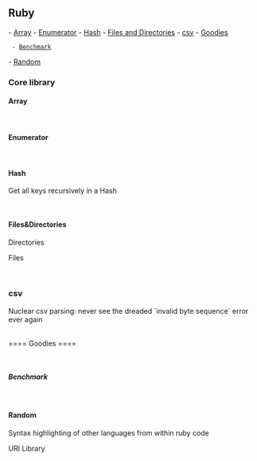 == Ruby ==
- [[#Array|Array]]
- [[#Enumerator|Enumerator]]
- [[#Hash|Hash]]
- [[#Files&Directories|Files and Directories]]
- [[#csv|csv]]
- [[#Goodies|Goodies]]
  - [[#Benchmark|Benchmark]]
- [[#Random|Random]]
<br/>

=== Core library ===

==== Array ====
{{{class="ruby"
# reject elements. Returns the array without the rejected elements.
  ["", "1", "2"].reject(&:empty?)

# Select elements. Returns an array.
  [10, 2, 1].select { |value| value >= 1 }

# Check elements against a condition. Returns a boolean.
  [132, 12, 0.5].any? { |value| value > 1 }

# Select a random element
  %w(one two three).sample

# Sort hashes
  [{ age: 12, name: "John" }, { age: 21, name: "Betty" }].sort_by { |value_hash| value_hash[:age] }
  
# Count the number of occurences
  %w(one two three one one).count("one") # > 3

# Split in smaller arrays. Returns an enumerator
%w(one two three four five six).each_slice(2)
# > [["one", "two"], ["three", "four"], ["five", "six"]] 
}}}

<br/>

==== Enumerator ====
{{{class="ruby"
(1..4).each_with_object([]) { |item, ob| ob << item * 10 }
=> [10, 20, 30, 40]

> (1..4).each_with_object({}) { |i, ob| ob[i] = i * 10 }
=> {1=>10, 2=>20, 3=>30, 4=>40}
}}}

<br />

==== Hash ====
Get all keys recursively in a Hash

{{{class="ruby"
def get_all_keys(ha)
  ha.each_with_object([]) do |(key, value), keys|
    keys << key
    keys.concat(get_all_keys(value)) if value.is_a? Hash
  end
end
}}}

<br />

==== Files&Directories ====

Directories

{{{class="ruby"
Dir.pwd                             # Current directory
Dir.chdir "take_me_home/directory/" # Change directory
Dir.glob("*")                       # Array of files' name in pwd
Dir.glob('dir_name/**/*.{avi,m4a}') # Every avi and m4a files, including in sub-directories
Dir["/target_directory/*"]          # Array of files' path + name
}}}


Files

{{{class="ruby"
File.basename("my_code.rb")
}}}

<br/>

=== csv ===

Nuclear csv parsing: never see the dreaded `invalid byte sequence` error ever again

{{{class="ruby"
csv_file = File.read(file)
               .encode("UTF-8", "binary", invalid: :replace, undef: :replace, replace: "")
CSV.parse(csv_file, col_sep: ";", force_quotes: true, encoding: "utf-8")
}}}



<br />
==== Goodies ====

{{{class="ruby"
# Execute unix commands using backticks `. Returns a string
`wc -l line_count.csv`
}}}

<br/>

===== Benchmark =====
{{{class="ruby"
require "benchmark"

puts Benchmark.measure { "something".capitalize }

iterations = 1_000

Benchmark.bm(iterations) do |bm|
  bm.report "message here" do
    "something".capitalize
  end

  bm.report "another convoluted method" do
    "something"[0].upcase + "something"[1..-1]
  end
end
}}}

<br />

==== Random ====

Syntax highlighting of other languages from within ruby code

{{{class="ruby"
sql_query = <<-SQL
              SELECT * FROM users
              WHERE is_awesome IS true
            SQL
}}}

URI Library

{{{class="ruby"
URI.parse("http://www.github.com")
}}}
